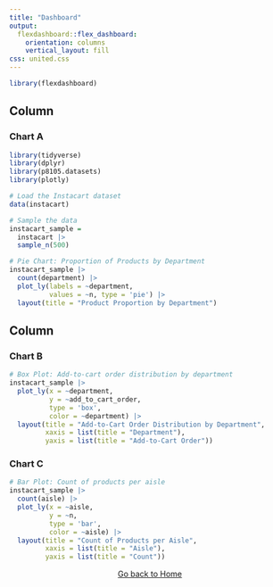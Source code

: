 ```yaml
---
title: "Dashboard"
output: 
  flexdashboard::flex_dashboard:
    orientation: columns
    vertical_layout: fill
css: united.css
---
```


```r
library(flexdashboard)
```


Column {data-width=650}
-------------------------------------------------------------------------------------------------------

### Chart A

```r
library(tidyverse)
library(dplyr)
library(p8105.datasets)
library(plotly)

# Load the Instacart dataset
data(instacart)

# Sample the data
instacart_sample = 
  instacart |>
  sample_n(500)

# Pie Chart: Proportion of Products by Department
instacart_sample |>
  count(department) |>
  plot_ly(labels = ~department, 
          values = ~n, type = 'pie') |>
  layout(title = "Product Proportion by Department")
```


Column {data-width=350}
-------------------------------------------------------------------------------------------------------

### Chart B

```r
# Box Plot: Add-to-cart order distribution by department
instacart_sample |>
  plot_ly(x = ~department, 
          y = ~add_to_cart_order, 
          type = 'box', 
          color = ~department) |>
  layout(title = "Add-to-Cart Order Distribution by Department",
         xaxis = list(title = "Department"),
         yaxis = list(title = "Add-to-Cart Order"))
```

### Chart C

```r
# Bar Plot: Count of products per aisle
instacart_sample |>
  count(aisle) |>
  plot_ly(x = ~aisle, 
          y = ~n, 
          type = 'bar', 
          color = ~aisle) |>
  layout(title = "Count of Products per Aisle", 
         xaxis = list(title = "Aisle"),
         yaxis = list(title = "Count"))
```


</div>

<p style="text-align: center;">
  <a href=" ">Go back to Home</a >
</p >
